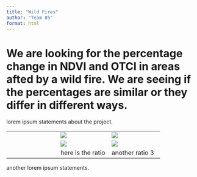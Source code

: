 ```yaml
---
title: "Wild Fires"
author: "Team 05"
format: html
---
```


# We are looking for the percentage change in NDVI and OTCI in areas afted by a wild fire. We are seeing if the percentages are similar or they differ in different ways.

lorem ipsum statements about the project.

|  |  |  |
|------------------------|------------------------|------------------------|
|  | ![](photo/After/2024-09-30-00_00_2024-09-30-23_59_Sentinel-2_L2A_NDVI.jpg) | ![](photo/After/2024-09-29-00_00_2024-09-29-23_59_Sentinel-3_OLCI_L2_Land_OTCI.jpg) |
|  | ![](photo/b4/2024-09-03-00_00_2024-09-03-23_59_Sentinel-2_L2A_NDVI.jpg) | ![](photo/b4/2024-09-12-00_00_2024-09-12-23_59_Sentinel-3_OLCI_L2_Land_Custom_script.jpg) |
|  | here is the ratio | another ratio 3 |

another lorem ipsum statements.

